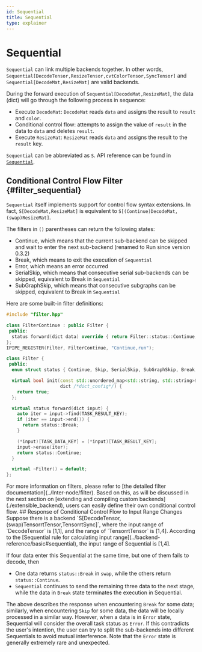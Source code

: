 ```yaml
---
id: Sequential
title: Sequential
type: explainer
---
```




# Sequential

`Sequential` can link multiple backends together. In other words, `Sequential[DecodeTensor,ResizeTensor,cvtColorTensor,SyncTensor]` and `Sequential[DecodeMat,ResizeMat]` are valid backends.

During the forward execution of `Sequential[DecodeMat,ResizeMat]`, the data (dict) will go through the following process in sequence:
- Execute `DecodeMat`: `DecodeMat` reads `data` and assigns the result to `result` and `color`.
- Conditional control flow: attempts to assign the value of `result` in the data to `data` and deletes `result`.
- Execute `ResizeMat`: `ResizeMat` reads `data` and assigns the result to the `result` key.

`Sequential` can be abbreviated as `S`. API reference can be found in [`Sequential`](../backend-reference/basic#sequential).
## Conditional Control Flow Filter {#filter_sequential}
`Sequential` itself implements support for control flow syntax extensions. In fact, `S[DecodeMat,ResizeMat]` is equivalent to `S[(Continue)DecodeMat,(swap)ResizeMat]`.

The filters in `()` parentheses can return the following states:
- Continue, which means that the current sub-backend can be skipped and wait to enter the next sub-backend (renamed to Run since version 0.3.2)
- Break, which means to exit the execution of `Sequential`
- Error, which means an error occurred
- SerialSkip, which means that consecutive serial sub-backends can be skipped, equivalent to Break in `Sequential`
- SubGraphSkip, which means that consecutive subgraphs can be skipped, equivalent to Break in `Sequential`

Here are some built-in filter definitions:

<Tabs groupId="filter"  className="unique-tabs">
<TabItem value="Continue" label="Continue">

```cpp
#include "filter.hpp"

class FilterContinue : public Filter {
 public:
  status forward(dict data) override { return Filter::status::Continue; }
};
IPIPE_REGISTER(Filter, FilterContinue, "Continue,run");
```


</TabItem>
<TabItem value="swap" label="swap">

```cpp
class Filter {
 public:
  enum struct status { Continue, Skip, SerialSkip, SubGraphSkip, Break, Error };

  virtual bool init(const std::unordered_map<std::string, std::string>& /*config*/,
                    dict /*dict_config*/) {
    return true;
  };

  virtual status forward(dict input) {
    auto iter = input->find(TASK_RESULT_KEY);
    if (iter == input->end()) {
      return status::Break;
    }

    (*input)[TASK_DATA_KEY] = (*input)[TASK_RESULT_KEY];
    input->erase(iter);
    return status::Continue;
  }

  virtual ~Filter() = default;
};
```

</TabItem>
</Tabs>
For more information on filters, please refer to [the detailed filter documentation](../Inter-node/filter).
Based on this, as will be discussed in the next section on [extending and compiling custom backends](./extensible_backend), users can easily define their own conditional control flow.
## Response of Conditional Control Flow to Input Range Changes
Suppose there is a backend `S[DecodeTensor,(swap)TensorrtTensor,TensorrtSync]`, where the input range of `DecodeTensor` is [1,1], and the range of `TensorrtTensor` is [1,4]. According to the [Sequential rule for calculating input range](../backend-reference/basic#sequential), the input range of Sequential is [1,4].

If four data enter this Sequential at the same time, but one of them fails to decode, then
- One data returns `status::Break` in `swap`, while the others return `status::Continue`.
- `Sequential` continues to send the remaining three data to the next stage, while the data in `Break` state terminates the execution in Sequential.

The above describes the response when encountering `Break` for some data; similarly, when encountering `Skip` for some data, the data will be locally processed in a similar way. However, when a data is in `Error` state, Sequential will consider the overall task status as `Error`. If this contradicts the user's intention, the user can try to split the sub-backends into different Sequentials to avoid mutual interference. Note that the `Error` state is generally extremely rare and unexpected. 

 
